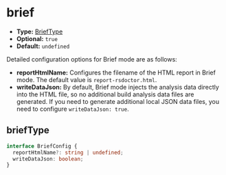 
# brief

<Badge text="Version: 0.4.0" type="warning" />

- **Type:** [BriefType](#brieftype)
- **Optional:** `true`
- **Default:** `undefined`

Detailed configuration options for Brief mode are as follows:

- **reportHtmlName:** Configures the filename of the HTML report in Brief mode. The default value is `report-rsdoctor.html`.
- **writeDataJson:** By default, Brief mode injects the analysis data directly into the HTML file, so no additional build analysis data files are generated. If you need to generate additional local JSON data files, you need to configure `writeDataJson: true`.

## briefType

```ts
interface BriefConfig {
  reportHtmlName?: string | undefined;
  writeDataJson: boolean;
}
```
